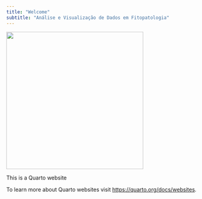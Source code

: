 ```yaml
---
title: "Welcome"
subtitle: "Análise e Visualização de Dados em Fitopatologia"
---
```


![](images/RStudio_Logo-700x246-01.png){width="361"}

This is a Quarto website

To learn more about Quarto websites visit <https://quarto.org/docs/websites>.

